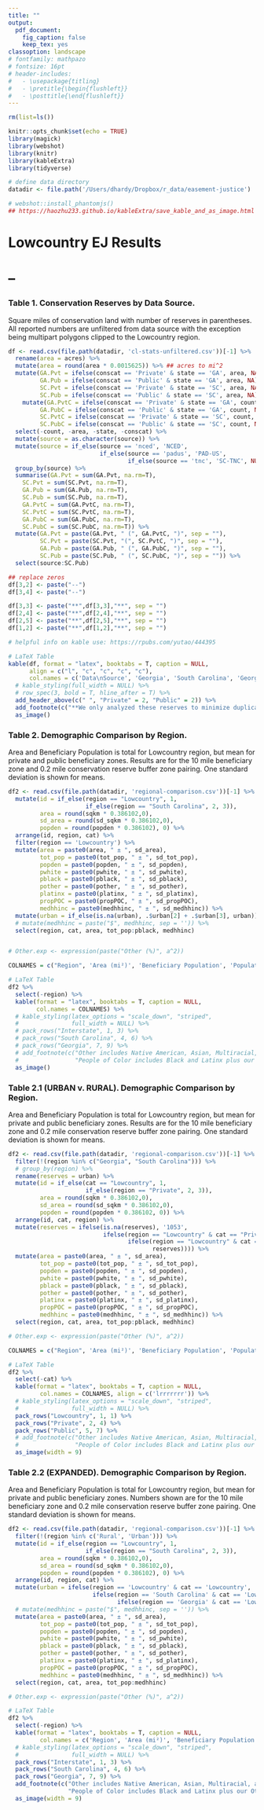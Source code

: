 ```yaml
---
title: ""
output: 
  pdf_document:
    fig_caption: false
    keep_tex: yes
classoption: landscape
# fontfamily: mathpazo
# fontsize: 16pt
# header-includes:
#   - \usepackage{titling}
#   - \pretitle{\begin{flushleft}}
#   - \posttitle{\end{flushleft}}
---
```


```r
rm(list=ls())

knitr::opts_chunk$set(echo = TRUE)
library(magick)
library(webshot)
library(knitr)
library(kableExtra)
library(tidyverse)

# define data directory
datadir <- file.path('/Users/dhardy/Dropbox/r_data/easement-justice')

# webshot::install_phantomjs()
## https://haozhu233.github.io/kableExtra/save_kable_and_as_image.html
```
# Lowcountry EJ Results
# --
### Table 1. Conservation Reserves by Data Source. 
Square miles of conservation land with number of reserves in parentheses. All reported numbers are unfiltered from data source with the exception being multipart polygons clipped to the Lowcountry region. 
```r

df <- read.csv(file.path(datadir, 'cl-stats-unfiltered.csv'))[-1] %>%
  rename(area = acres) %>%
  mutate(area = round(area * 0.0015625)) %>% ## acres to mi^2
  mutate(GA.Pvt = ifelse(conscat == 'Private' & state == 'GA', area, NA),
         GA.Pub = ifelse(conscat == 'Public' & state == 'GA', area, NA),
         SC.Pvt = ifelse(conscat == 'Private' & state == 'SC', area, NA),
         SC.Pub = ifelse(conscat == 'Public' & state == 'SC', area, NA)) %>%
    mutate(GA.PvtC = ifelse(conscat == 'Private' & state == 'GA', count, NA),
         GA.PubC = ifelse(conscat == 'Public' & state == 'GA', count, NA),
         SC.PvtC = ifelse(conscat == 'Private' & state == 'SC', count, NA),
         SC.PubC = ifelse(conscat == 'Public' & state == 'SC', count, NA)) %>%
  select(-count, -area, -state, -conscat) %>%
  mutate(source = as.character(source)) %>%
  mutate(source = if_else(source == 'nced', 'NCED', 
                          if_else(source == 'padus', 'PAD-US',
                                  if_else(source == 'tnc', 'SC-TNC', NULL)))) %>%
  group_by(source) %>%
  summarise(GA.Pvt = sum(GA.Pvt, na.rm=T),
    SC.Pvt = sum(SC.Pvt, na.rm=T),
    GA.Pub = sum(GA.Pub, na.rm=T),
    SC.Pub = sum(SC.Pub, na.rm=T),
    GA.PvtC = sum(GA.PvtC, na.rm=T),
    SC.PvtC = sum(SC.PvtC, na.rm=T),
    GA.PubC = sum(GA.PubC, na.rm=T),
    SC.PubC = sum(SC.PubC, na.rm=T)) %>%
  mutate(GA.Pvt = paste(GA.Pvt, " (", GA.PvtC, ")", sep = ""),
         SC.Pvt = paste(SC.Pvt, "(", SC.PvtC, ")", sep = ""),
         GA.Pub = paste(GA.Pub, " (", GA.PubC, ")", sep = ""),
         SC.Pub = paste(SC.Pub, " (", SC.PubC, ")", sep = "")) %>%
  select(source:SC.Pub)

## replace zeros
df[3,2] <- paste("--")
df[3,4] <- paste("--")

df[3,3] <- paste("**",df[3,3],"**", sep = "")
df[2,4] <- paste("**",df[2,4],"**", sep = "")
df[2,5] <- paste("**",df[2,5],"**", sep = "")
df[1,2] <- paste("**",df[1,2],"**", sep = "")

# helpful info on kable use: https://rpubs.com/yutao/444395

# LaTeX Table
kable(df, format = "latex", booktabs = T, caption = NULL,
      align = c("l", "c", "c", "c", "c"),
      col.names = c('Data\nSource', 'Georgia', 'South Carolina', 'Georgia', 'South Carolina')) %>%
  # kable_styling(full_width = NULL) %>%
  # row_spec(3, bold = T, hline_after = T) %>%
  add_header_above(c(" ", "Private" = 2, "Public" = 2)) %>%
  add_footnote(c("**We only analyzed these reserves to minimize duplication from sources.**"), notation = "symbol") %>%
  as_image()
```

### Table 2. Demographic Comparison by Region. 
Area and Beneficiary Population is total for Lowcountry region, but mean for private and public beneficiary zones. Results are for the 10 mile beneficiary zone and 0.2 mile conservation reserve buffer zone pairing. One standard deviation is shown for means.
```r

df2 <- read.csv(file.path(datadir, 'regional-comparison.csv'))[-1] %>%
  mutate(id = if_else(region == "Lowcountry", 1, 
                      if_else(region == "South Carolina", 2, 3)),
         area = round(sqkm * 0.386102,0),
         sd_area = round(sd_sqkm * 0.386102,0),
         popden = round(popden * 0.386102), 0) %>%
  arrange(id, region, cat) %>%
  filter(region == 'Lowcountry') %>%
  mutate(area = paste0(area, " ± ", sd_area),
         tot_pop = paste0(tot_pop, " ± ", sd_tot_pop),
         popden = paste0(popden, " ± ", sd_popden),
         pwhite = paste0(pwhite, " ± ", sd_pwhite),
         pblack = paste0(pblack, " ± ", sd_pblack),
         pother = paste0(pother, " ± ", sd_pother),
         platinx = paste0(platinx, " ± ", sd_platinx),
         propPOC = paste0(propPOC, " ± ", sd_propPOC),
         medhhinc = paste0(medhhinc, " ± ", sd_medhhinc)) %>%
  mutate(urban = if_else(is.na(urban), .$urban[2] + .$urban[3], urban)) %>%
  # mutate(medhhinc = paste("$", medhhinc, sep = '')) %>%
  select(region, cat, area, tot_pop:pblack, medhhinc)


# Other.exp <- expression(paste("Other (%)", a^2))

COLNAMES = c("Region", 'Area (mi²)', 'Beneficiary Population', 'Population Density (per mi²)', 'Urban Reserve Zones', 'White (%)', 'Black (%)', 'Median Income ($US)')

# LaTeX Table
df2 %>%
  select(-region) %>%
  kable(format = "latex", booktabs = T, caption = NULL,
        col.names = COLNAMES) %>%
  # kable_styling(latex_options = "scale_down", "striped",
  #               full_width = NULL) %>%
  # pack_rows("Interstate", 1, 3) %>%
  # pack_rows("South Carolina", 4, 6) %>%
  # pack_rows("Georgia", 7, 9) %>%
  # add_footnote(c("Other includes Native American, Asian, Multiracial, and Other Race groups as defined in the U.S. Census.",
  #                "People of Color includes Black and Latinx plus our Other racial grouping."), notation = "alphabet") %>%
  as_image()
```
\pagebreak

### Table 2.1 (URBAN v. RURAL). Demographic Comparison by Region. 
Area and Beneficiary Population is total for Lowcountry region, but mean for private and public beneficiary zones. Results are for the 10 mile beneficiary zone and 0.2 mile conservation reserve buffer zone pairing. One standard deviation is shown for means.
```r

df2 <- read.csv(file.path(datadir, 'regional-comparison.csv'))[-1] %>%
  filter(!(region %in% c("Georgia", "South Carolina"))) %>%
  # group_by(region) %>%
  rename(reserves = urban) %>%
  mutate(id = if_else(cat == "Lowcountry", 1, 
                      if_else(region == "Private", 2, 3)),
         area = round(sqkm * 0.386102,0),
         sd_area = round(sd_sqkm * 0.386102,0),
         popden = round(popden * 0.386102, 0)) %>%
  arrange(id, cat, region) %>%
  mutate(reserves = ifelse(is.na(reserves), '1053', 
                           ifelse(region == "Lowcountry" & cat == "Private", .$reserves[3]+.$reserves[4],
                                  ifelse(region == "Lowcountry" & cat == "Public", .$reserves[6]+.$reserves[7],
                                         reserves)))) %>%
  mutate(area = paste0(area, " ± ", sd_area),
         tot_pop = paste0(tot_pop, " ± ", sd_tot_pop),
         popden = paste0(popden, " ± ", sd_popden),
         pwhite = paste0(pwhite, " ± ", sd_pwhite),
         pblack = paste0(pblack, " ± ", sd_pblack),
         pother = paste0(pother, " ± ", sd_pother),
         platinx = paste0(platinx, " ± ", sd_platinx),
         propPOC = paste0(propPOC, " ± ", sd_propPOC),
         medhhinc = paste0(medhhinc, " ± ", sd_medhhinc)) %>%
  select(region, cat, area, tot_pop:pblack, medhhinc)

# Other.exp <- expression(paste("Other (%)", a^2))

COLNAMES = c("Region", 'Area (mi²)', 'Beneficiary Population', 'Population Density (per mi²)', 'Reserve Zones (#)', 'White (%)', 'Black (%)', 'Median Income ($US)')

# LaTeX Table
df2 %>%
  select(-cat) %>%
  kable(format = "latex", booktabs = T, caption = NULL,
         col.names = COLNAMES, align = c('lrrrrrrr')) %>%
  # kable_styling(latex_options = "scale_down", "striped",
  #               full_width = NULL) %>%
  pack_rows("Lowcountry", 1, 1) %>%
  pack_rows("Private", 2, 4) %>%
  pack_rows("Public", 5, 7) %>%
  # add_footnote(c("Other includes Native American, Asian, Multiracial, and Other Race groups as defined in the U.S. Census.",
  #                "People of Color includes Black and Latinx plus our Other racial grouping."), notation = "alphabet") %>%
  as_image(width = 9)
```
\pagebreak

### Table 2.2 (EXPANDED). Demographic Comparison by Region. 
Area and Beneficiary Population is total for Lowcountry region, but mean for private and public beneficiary zones. Numbers shown are for the 10 mile beneficiary zone and 0.2 mile conservation reserve buffer zone pairing. One standard deviation is shown for means.
```r

df2 <- read.csv(file.path(datadir, 'regional-comparison.csv'))[-1] %>%
  filter(!(region %in% c('Rural', 'Urban'))) %>%
  mutate(id = if_else(region == "Lowcountry", 1, 
                      if_else(region == "South Carolina", 2, 3)),
         area = round(sqkm * 0.386102,0),
         sd_area = round(sd_sqkm * 0.386102,0),
         popden = round(popden * 0.386102), 0) %>%
  arrange(id, region, cat) %>%
  mutate(urban = ifelse(region == 'Lowcountry' & cat == 'Lowcountry', .$urban[2]+.$urban[3],
                        ifelse(region == 'South Carolina' & cat == 'Lowcountry', .$urban[5]+.$urban[6],
                               ifelse(region == 'Georgia' & cat == 'Lowcountry', .$urban[8]+.$urban[9], urban)))) %>%
  # mutate(medhhinc = paste("$", medhhinc, sep = '')) %>%
  mutate(area = paste0(area, " ± ", sd_area),
         tot_pop = paste0(tot_pop, " ± ", sd_tot_pop),
         popden = paste0(popden, " ± ", sd_popden),
         pwhite = paste0(pwhite, " ± ", sd_pwhite),
         pblack = paste0(pblack, " ± ", sd_pblack),
         pother = paste0(pother, " ± ", sd_pother),
         platinx = paste0(platinx, " ± ", sd_platinx),
         propPOC = paste0(propPOC, " ± ", sd_propPOC),
         medhhinc = paste0(medhhinc, " ± ", sd_medhhinc)) %>%
  select(region, cat, area, tot_pop:medhhinc)

# Other.exp <- expression(paste("Other (%)", a^2))

# LaTeX Table
df2 %>%
  select(-region) %>%
  kable(format = "latex", booktabs = T, caption = NULL,
         col.names = c('Region', 'Area (mi²)', 'Beneficiary Population', 'Population Density (per mi²)', 'Urban Reserve Zones', 'White (%)', 'Black (%)', 'Latinx (%)', 'Other (%)^a', 'People of Color (%)^b', 'Median Income ($US)')) %>%
  # kable_styling(latex_options = "scale_down", "striped",
  #               full_width = NULL) %>%
  pack_rows("Interstate", 1, 3) %>%
  pack_rows("South Carolina", 4, 6) %>%
  pack_rows("Georgia", 7, 9) %>%
  add_footnote(c("Other includes Native American, Asian, Multiracial, and Other Race groups as defined in the U.S. Census.",
                 "People of Color includes Black and Latinx plus our Other racial grouping."), notation = "alphabet") %>%
  as_image(width = 9)
```
